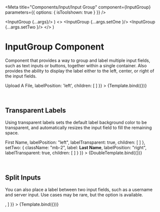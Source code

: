 

<Meta
  title="Components/Input/Input Group"
  component={InputGroup}
  parameters={{ options: { isToolshown: true } }}
/>

  <InputGroup {...args}/>
)
  <>
    <InputGroup {...args.setOne }/>
    <InputGroup {...args.setTwo }/>
  </>
)

# InputGroup Component
Component that provides a way to group and label multiple input fields, such as text inputs or buttons,
together within a single container. Also provides the ability to display the label
either to the left, center, or right of the input fields.

<Canvas sourceState="shown" withSource="open">
  <Story name="Example" args={{
    label: <><Icon className="mr-1" display="upload"/> Upload A File</>,
    labelPosition: 'left',
    children: [ <InputText type="text"/> ]
  }}
  >
    {Template.bind({})}
  </Story>
</Canvas>

<ArgsTable story="Example"/>

&nbsp;
## Transparent Labels
Using transparent labels sets the default label background color to be transparent, and automatically resizes the input field to fill the remaining space.

<Canvas sourceState="hidden">
  <Story name="Transparent Labels"
         args={{
           setOne: {
             className: "mb-2",
             label: <b>First Name</b>,
             labelPosition: "left",
             labelTransparent: true,
             children: [ <InputText type="text"/> ]
           },
           setTwo: {
             className: "mb-2",
             label: <b>Last Name</b>,
             labelPosition: "right",
             labelTransparent: true,
             children: [ <InputText type="text"/> ]
           }
         }}
  >
    {DoubleTemplate.bind({})}
  </Story>
</Canvas>

&nbsp;
## Split Inputs
You can also place a label between two input fields, such as a username and server input. Use cases may be rare, but the option is available.

<Canvas sourceState="hidden">
  <Story name="Split Inputs"
         args={{
           className: "mb-2",
           label: "@",
           labelPosition: "center",
           children: [
             <InputText type="text" placeholder="User"/>,
             <InputText type="text" placeholder="Server"/>
           ]
         }}
  >
    {Template.bind({})}
  </Story>
</Canvas>
